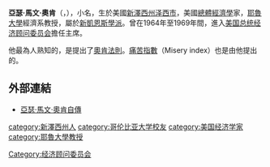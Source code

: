 '''亞瑟·馬文·奧肯'''（{{lang-en|Arthur Melvin Okun}}，{{bd|1928年|11月28日|1980年|3月23日|catIdx=Okun, Arthur}}），小名{{lang|en|Art}}，生於美國[[新澤西州|新澤西州]][[泽西市|泽西市]]，美國[[總體經濟學|總體經濟學]]家，[[耶魯大學|耶魯大學]]經濟系教授，屬於[[新凱恩斯學派|新凱恩斯學派]]。曾在1964年至1969年間，進入[[美国总统经济顾问委员会|美国总统经济顾问委员会]]擔任主席。

他最為人熟知的，是提出了[[奧肯法則|奧肯法則]]。[[痛苦指數|痛苦指數]]（Misery index）也是由他提出的。

==外部連結==
*[http://www.nndb.com/people/916/000161433/ 亞瑟·馬文·奧肯自傳] {{Wayback|url=http://www.nndb.com/people/916/000161433/ |date=20201024130909 }}
{{Keynesians}}

{{Authority control}}
{{DEFAULTSORT:Okun, Arthur Melvin}}
[[category:新澤西州人|category:新澤西州人]]
[[category:哥伦比亚大学校友|category:哥伦比亚大学校友]]
[[category:美国经济学家|category:美国经济学家]]
[[category:耶魯大學教授|category:耶魯大學教授]]
[[Category:经济顾问委员会|Category:经济顾问委员会]]